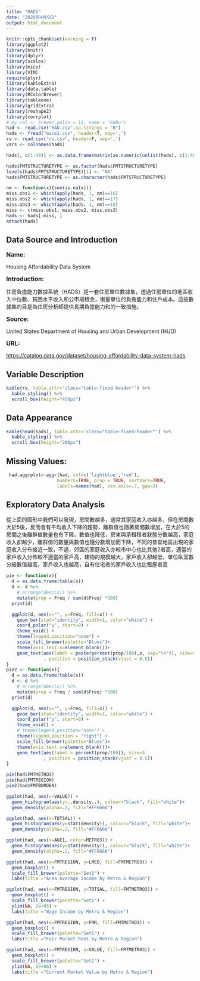 ```yaml
---
title: "HADS"
date: "2020年4月9日"
output: html_document
---
```


```r
knitr::opts_chunk$set(warning = F)
library(ggplot2)
library(knitr)
library(dplyr)
library(scales)
library(mice)
library(VIM)
require(plyr)
library(kableExtra)
library(data.table)
library(RColorBrewer)
library(tableone)
library(gridExtra)
library(reshape2)
library(corrplot)
# my.col <- brewer.pal(n = 11, name = 'RdBu')
had <- read.csv("HAD.csv",na.strings = "B")
hads <- fread("mice1.csv", header=T, sep=',')
rv <- read.csv("rv.csv", header=F, sep=',')
vars <- colnames(hads)

hads[, c(1:48)] <- as.data.frame(matrix(as.numeric(unlist(hads[, c(1:48)])), ncol=48))

hads$FMTSTRUCTURETYPE <- as.factor(hads$FMTSTRUCTURETYPE)
levels(hads$FMTSTRUCTURETYPE)[1] <- "NA"
hads$FMTSTRUCTURETYPE <- as.character(hads$FMTSTRUCTURETYPE)

nm <- function(x){sum(is.na(x))}
miss.obs1 <- which(apply(hads, 1, nm)==16)
miss.obs2 <- which(apply(hads, 1, nm)==17)
miss.obs3 <- which(apply(hads, 1, nm)==18)
miss <- c(miss.obs1, miss.obs2, miss.obs3)
hads <- hads[-miss, ]
attach(hads)
```

## Data Source and Introduction
<font size="3">**Name:**</font>

Housing Affordability Data System

<font size="3">**Introduction:**</font>

住房負擔能力數據系統（HADS）是一套住房單位數據集，透過住房單位的地區收入中位數、貧困水平收入和公市場租金，衡量單位的負擔能力和住戶成本。這些數據集的目是為住房分析師提供長期負擔能力和的一致措施。

<font size="3">**Source:**</font>

United States Department of Housing and Urban Development (HUD) 

<font size="3">**URL:**</font>

<https://catalog.data.gov/dataset/housing-affordability-data-system-hads>.

## Variable Description


```r
kable(rv, table.attr='class="table-fixed-header"') %>%
  kable_styling() %>%
  scroll_box(height="450px")

```

## Data Appearance

```r
kable(head(hads), table.attr='class="table-fixed-header"') %>%
  kable_styling() %>%
  scroll_box(height="280px")
```
<!-- ## Summary of Variables -->

<!-- ```{r list3, include=FALSE} -->
<!-- cate <- as.vector(vars[which(rv[, 2]==c("Categorical"))]) -->
<!-- cont <- vars[which(rv[, 2]==c("Continuous"))] -->
<!-- cattable <- CreateCatTable(vars = cate, data = hads, includeNA = T) -->
<!-- conttable <- CreateContTable(vars = cont, data = hads,  -->
<!--                              funcNames = c("n", "miss", "p.miss", "mean", "sd", "median", "min", "max")) -->
<!-- restable <- CreateContTable(vars = "ZINC2", data = hads,  -->
<!--                            funcNames = c("n", "miss", "p.miss", "mean", "sd", "median", "min", "max")) -->

<!-- a <- print(cattable, showAllLevels = TRUE) -->
<!-- b <- as.matrix(conttable[["Overall"]]) %>% -->
<!--      format(scientific=F) -->
<!-- c <- as.matrix(restable[["Overall"]]) %>% -->
<!--      format(scientific=F) -->
<!-- ``` -->

<!-- <font size="4">**Categorical Variables**</font> -->

<!-- ```{r category, echo=FALSE} -->
<!-- kable(a, table.attr='class="table-fixed-header"') %>% -->
<!--   kable_styling() %>% -->
<!--   scroll_box(height="500px") -->
<!-- ``` -->

<!-- <font size="4">**Continuous Variables**</font> -->

<!-- ```{r continuous, echo=FALSE} -->
<!-- kable(b, table.attr='class="table-fixed-header"') %>% -->
<!--   kable_styling() %>% -->
<!--   scroll_box(height="500px") -->
<!-- ``` -->

<!-- <font size="4">**Response Variable to Be Predicted**</font> -->

<!-- ```{r response, echo=FALSE} -->
<!-- kable(c, table.attr='class="table-fixed-header"') %>% -->
<!--   kable_styling() %>% -->
<!--   scroll_box(height="150px") -->
<!-- ``` -->

<!-- ## Research Problem: -->

<!-- <font size="4">Predict the affordability of housing</font> -->

## Missing Values:
```r
 had.aggrplot<-aggr(had, col=c('lightblue','red'),
                   numbers=TRUE, prop = TRUE, sortVars=TRUE,
                   labels=names(had), cex.axis=.7, gap=3)
```

## Exploratory Data Analysis

<!-- ```{r seperate, include=FALSE} -->

<!-- hads.cont <- apply(as.matrix(hads)[, cont], 2, as.numeric) -->
<!-- hads.cate <- as.matrix(hads)[, cate] -->
<!-- cor.cont <- cor(hads.cont, use = "pairwise.complete.obs") -->

<!-- #類別變數作圖function -->


<!-- #連續變數作圖用的data -->
<!-- L <- cbind.data.frame(L30, L50, L80, LMED) %>% melt() -->
<!-- L.mu <- ddply(L, "variable", summarise, mu=mean(value)) -->
<!-- ABL <- cbind.data.frame(ABL30, ABL50, ABL80, ABLMED) %>% melt() -->
<!-- ABL.mu <- ddply(ABL, "variable", summarise, mu=mean(value)) -->
<!-- COST <- cbind.data.frame(COST06, COST08, COST12, COSTMED) %>% melt() -->
<!-- COST.mu <- ddply(COST, "variable", summarise, mu=mean(value)) -->
<!-- GL <- cbind.data.frame(GL30, GL50, GL80, GLMED) %>% melt() -->
<!-- GL.mu <- ddply(GL, "variable", summarise, mu=mean(value)) -->
<!-- INCR <- cbind.data.frame(INCRELAMIPCT, INCRELFMRPCT, INCRELPOVPCT) %>% melt() -->
<!-- INCR.mu <- ddply(INCR, "variable", summarise, mu=mean(value)) -->

<!-- single.cont <- select(as.data.frame(hads.cont), -->
<!--                       -starts_with("L"), -starts_with("ABL"), -starts_with("COST"), -starts_with("GL"), -starts_with("INCRE")) -->


<!-- ``` -->


<!-- ```{r categorical plot, echo=FALSE} -->

<!-- ZINC2 <- as.numeric(hads$ZINC2) -->
<!-- for (i in 1:9) { -->

<!--   f <- as.factor(hads.cate[, i]) -->

<!--   plot1 <- -->
<!--     ggplot(hads, aes(x = ZINC2, fill = f, color = f)) + -->
<!--     geom_density(alpha = .3) + -->
<!--     ggtitle(paste0(colnames(hads.cate)[i], "*ZINC2 densityplot")) -->

<!--   plot2 <- -->
<!--     ggplot(hads, aes(x = f, y = ZINC2, color = f, group = f)) + -->
<!--     geom_boxplot() + -->
<!--     ggtitle(paste0(colnames(hads.cate)[i], "*ZINC2 boxplot")) + -->
<!--     xlab(colnames(hads.cate)[i]) -->

<!-- grid.arrange(plot1, plot2, nrow = 2) -->

<!-- } -->

<!-- ``` -->

從上面的圖形中我們可以發現，房間數越多，通常其家庭收入亦越多，但在房間數大於5後，反而會有平均收入下降的趨勢，離群值也隨著房間數增加，在大於5的房間之後離群值數量也有下降，數值也降低，房東與承租租者狀態分數越高，家庭收入卻越少，離群值的數量與數值也隨分數增加而下降，不同的普查地區出現的家庭收入分布接近一致，不過，郊區的家庭收入亦較市中心也比其他2者高，適當的家戶收入分佈較不適當的家戶高，建物的規模越大，家戶收入卻越低，單位臥室數分級數值越高，家戶收入也越高，自有住宅者的家戶收入也比租屋者高


<!-- ```{r continuous plot1, echo=FALSE} -->

<!-- ggplot(L,aes(x=value, fill=variable)) + geom_density(alpha=0.5) + -->
<!--   geom_vline(data=L.mu, aes(xintercept=mu, color=variable), linetype="dashed", size=1) + -->
<!--   ggtitle("低收入") -->

<!-- ggplot(ABL,aes(x=value, fill=variable)) + geom_density(alpha=0.5) + -->
<!--   geom_vline(data=ABL.mu, aes(xintercept=mu, color=variable), linetype="dashed", size=1) + -->
<!--   ggtitle("對房間數調整後的低收入") -->

<!-- ggplot(GL,aes(x=value, fill=variable)) + geom_density(alpha=0.5) + -->
<!--   geom_vline(data=GL.mu, aes(xintercept=mu, color=variable), linetype="dashed", size=1) + -->
<!--   ggtitle("調漲後的收入") -->

<!-- ggplot(COST,aes(x=value, fill=variable)) + geom_density(alpha=0.5) + -->
<!--   geom_vline(data=COST.mu, aes(xintercept=mu, color=variable), linetype="dashed", size=1) + -->
<!--   ggtitle("居住費用") -->

<!-- ggplot(INCR,aes(x=value, fill=variable)) + geom_density(alpha=0.5) + -->
<!--   geom_vline(data=INCR.mu, aes(xintercept=mu, color=variable), linetype="dashed", size=1) + -->
<!--   ggtitle("家庭收入") -->

<!-- ``` -->

<!-- ```{r continuous plot2, echo=FALSE} -->

<!-- for (i in 1:14) { -->
<!--   par(mfrow=c(2, 1)) -->

<!--   plot(density(single.cont[, i], na.rm=T), -->
<!--        main=paste(colnames(single.cont)[i], "distribution")) -->
<!--   boxplot(single.cont[, i], -->
<!--           main=paste(colnames(single.cont)[i], "boxplot"), horizontal=T) -->
<!-- } -->

<!-- ``` -->

<!-- ```{r corr plot, echo=FALSE} -->

<!-- corrplot::corrplot(cor.cont, method="circle", col=my.col, -->
<!--                    tl.col="black", tl.srt=45, diag=FALSE) -->

<!-- ``` -->

```r
pie <- function(x){
  d = as.data.frame(table(x))
  d <- d %>%
    # arrange(desc(x)) %>%
    mutate(prop = Freq / sum(d$Freq) *100)
  print(d)

  ggplot(d, aes(x="", y=Freq, fill=x)) +
    geom_bar(stat="identity", width=1, color="white") +
    coord_polar("y", start=0) +
    theme_void() +
    theme(legend.position="none") +
    scale_fill_brewer(palette="Blues")+
    theme(axis.text.x=element_blank())+
    geom_text(aes(label = paste(percent(prop/100),x, sep="\n")), size=5
              , position = position_stack(vjust = 0.5))
}
pie2 <- function(x){
  d = as.data.frame(table(x))
  d <- d %>%
    # arrange(desc(x)) %>%
    mutate(prop = Freq / sum(d$Freq) *100)
  print(d)

  ggplot(d, aes(x="", y=Freq, fill=x)) +
    geom_bar(stat="identity", width=1, color="white") +
    coord_polar("y", start=0) +
    theme_void() +
    # theme(legend.position="none") +
    theme(legend.position = "right") +
    scale_fill_brewer(palette="Blues")+
    theme(axis.text.x=element_blank())+
    geom_text(aes(label = percent(prop/100)), size=5
              , position = position_stack(vjust = 0.5))
}

pie(had$FMTMETRO3)
pie(had$FMTREGION)
pie2(had$FMTBURDEN)
```

```r
ggplot(had, aes(x=VALUE)) +
  geom_histogram(aes(y=..density..), colour="black", fill="white")+
  geom_density(alpha=.2, fill="#FF6666")

ggplot(had, aes(x=TOTSAL)) +
  geom_histogram(aes(y=stat(density)), colour="black", fill="white")+
  geom_density(alpha=.2, fill="#FF6666")

ggplot(had, aes(x=AGE1, color=METRO3)) +
  geom_histogram(aes(y=stat(density)), colour="black", fill="white")+
  geom_density(alpha=.2, fill="#FF6666")
```

```r
ggplot(had, aes(x=FMTREGION, y=LMED, fill=FMTMETRO3)) +
  geom_boxplot() +
  scale_fill_brewer(palette="Set1") +
  labs(title ="Area Average Income by Metro & Region")

ggplot(had, aes(x=FMTREGION, y=TOTSAL, fill=FMTMETRO3)) +
  geom_boxplot() +
  scale_fill_brewer(palette="Set1") +
  ylim(NA, 2e+05) +
  labs(title ="Wage Income by Metro & Region")

ggplot(had, aes(x=FMTREGION, y=FMR, fill=FMTMETRO3)) +
  geom_boxplot() +
  scale_fill_brewer(palette="Set1") +
  labs(title ="Fair Market Rent by Metro & Region")

ggplot(had, aes(x=FMTREGION, y=VALUE, fill=FMTMETRO3)) +
  geom_boxplot() +
  scale_fill_brewer(palette="Set1") +
  ylim(NA, 1e+06) +
  labs(title ="Current Market Value by Metro & Region")
```


